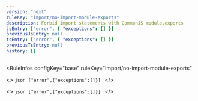```yaml
---
version: "next"
ruleKey: "import/no-import-module-exports"
description: Forbid import statements with CommonJS module.exports
jsEntry: ["error", { "exceptions": [] }]
previousJsEntry: null
tsEntry: ["error", { "exceptions": [] }]
previousTsEntry: null
history: []
---
```


<RuleInfos 
  configKey="base" 
  ruleKey="import/no-import-module-exports" 
>
  <>
    ```json
    ["error",{"exceptions":[]}]
    ```
  </>

  <>
    ```json
    ["error",{"exceptions":[]}]
    ```
  </>
</RuleInfos>
